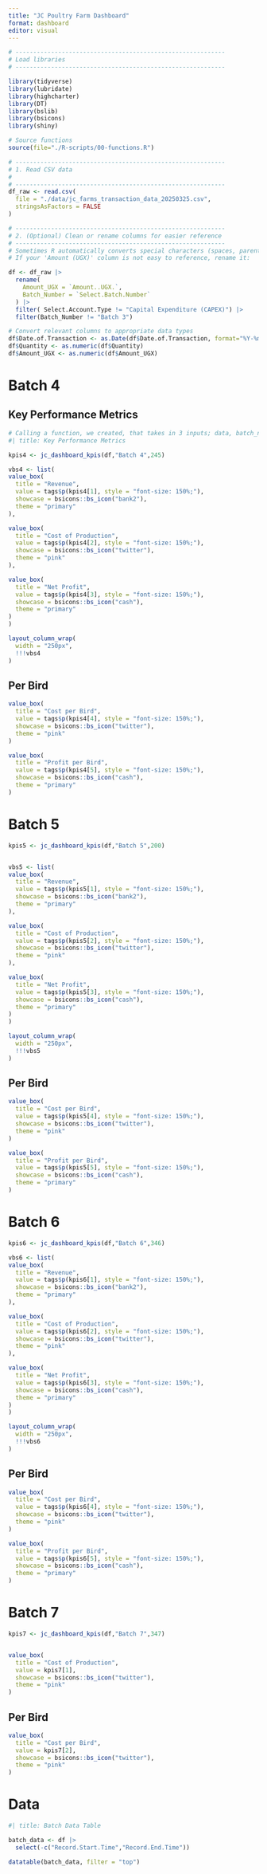 ```yaml
---
title: "JC Poultry Farm Dashboard"
format: dashboard
editor: visual
---
```


```r

# -----------------------------------------------------------
# Load libraries
# -----------------------------------------------------------

library(tidyverse)
library(lubridate)
library(highcharter)
library(DT)
library(bslib)
library(bsicons)
library(shiny)

# Source functions
source(file="./R-scripts/00-functions.R")

# -----------------------------------------------------------
# 1. Read CSV data
#    
# -----------------------------------------------------------
df_raw <- read.csv(
  file = "./data/jc_farms_transaction_data_20250325.csv",
  stringsAsFactors = FALSE
)

# -----------------------------------------------------------
# 2. (Optional) Clean or rename columns for easier reference
# -----------------------------------------------------------
# Sometimes R automatically converts special characters (spaces, parentheses).
# If your 'Amount (UGX)' column is not easy to reference, rename it:

df <- df_raw |> 
  rename(
    Amount_UGX = `Amount..UGX.`,
    Batch_Number = `Select.Batch.Number`
  ) |> 
  filter( Select.Account.Type != "Capital Expenditure (CAPEX)") |> 
  filter(Batch_Number != "Batch 3")

# Convert relevant columns to appropriate data types
df$Date.of.Transaction <- as.Date(df$Date.of.Transaction, format="%Y-%m-%d")
df$Quantity <- as.numeric(df$Quantity)
df$Amount_UGX <- as.numeric(df$Amount_UGX)

```

# Batch 4

## Key Performance Metrics

```r
# Calling a function, we created, that takes in 3 inputs; data, batch_num and num_birds to derive key metrics
#| title: Key Performance Metrics

kpis4 <- jc_dashboard_kpis(df,"Batch 4",245)

vbs4 <- list(
value_box(
  title = "Revenue",
  value = tags$p(kpis4[1], style = "font-size: 150%;"),
  showcase = bsicons::bs_icon("bank2"),
  theme = "primary"
),

value_box(
  title = "Cost of Production",
  value = tags$p(kpis4[2], style = "font-size: 150%;"),
  showcase = bsicons::bs_icon("twitter"),
  theme = "pink"
),

value_box(
  title = "Net Profit",
  value = tags$p(kpis4[3], style = "font-size: 150%;"),
  showcase = bsicons::bs_icon("cash"),
  theme = "primary"
)
)

layout_column_wrap(
  width = "250px",
  !!!vbs4
)


```

## Per  Bird

```r
value_box(
  title = "Cost per Bird",
  value = tags$p(kpis4[4], style = "font-size: 150%;"),
  showcase = bsicons::bs_icon("twitter"),
  theme = "pink"
)

value_box(
  title = "Profit per Bird",
  value = tags$p(kpis4[5], style = "font-size: 150%;"),
  showcase = bsicons::bs_icon("cash"),
  theme = "primary"
)
```

# Batch 5
```r
kpis5 <- jc_dashboard_kpis(df,"Batch 5",200)


vbs5 <- list(
value_box(
  title = "Revenue",
  value = tags$p(kpis5[1], style = "font-size: 150%;"),
  showcase = bsicons::bs_icon("bank2"),
  theme = "primary"
),

value_box(
  title = "Cost of Production",
  value = tags$p(kpis5[2], style = "font-size: 150%;"),
  showcase = bsicons::bs_icon("twitter"),
  theme = "pink"
),

value_box(
  title = "Net Profit",
  value = tags$p(kpis5[3], style = "font-size: 150%;"),
  showcase = bsicons::bs_icon("cash"),
  theme = "primary"
)
)

layout_column_wrap(
  width = "250px",
  !!!vbs5
)


```


## Per Bird
```r

value_box(
  title = "Cost per Bird",
  value = tags$p(kpis5[4], style = "font-size: 150%;"),
  showcase = bsicons::bs_icon("twitter"),
  theme = "pink"
)

value_box(
  title = "Profit per Bird",
  value = tags$p(kpis5[5], style = "font-size: 150%;"),
  showcase = bsicons::bs_icon("cash"),
  theme = "primary"
)

```


# Batch 6
```r
kpis6 <- jc_dashboard_kpis(df,"Batch 6",346)

vbs6 <- list(
value_box(
  title = "Revenue",
  value = tags$p(kpis6[1], style = "font-size: 150%;"),
  showcase = bsicons::bs_icon("bank2"),
  theme = "primary"
),

value_box(
  title = "Cost of Production",
  value = tags$p(kpis6[2], style = "font-size: 150%;"),
  showcase = bsicons::bs_icon("twitter"),
  theme = "pink"
),

value_box(
  title = "Net Profit",
  value = tags$p(kpis6[3], style = "font-size: 150%;"),
  showcase = bsicons::bs_icon("cash"),
  theme = "primary"
)
)

layout_column_wrap(
  width = "250px",
  !!!vbs6
)

```


## Per Bird
```r
value_box(
  title = "Cost per Bird",
  value = tags$p(kpis6[4], style = "font-size: 150%;"),
  showcase = bsicons::bs_icon("twitter"),
  theme = "pink"
)

value_box(
  title = "Profit per Bird",
  value = tags$p(kpis6[5], style = "font-size: 150%;"),
  showcase = bsicons::bs_icon("cash"),
  theme = "primary"
)

```


# Batch 7
```r
kpis7 <- jc_dashboard_kpis(df,"Batch 7",347)


value_box(
  title = "Cost of Production",
  value = kpis7[1],
  showcase = bsicons::bs_icon("twitter"),
  theme = "pink"
)
```


## Per Bird
```r
value_box(
  title = "Cost per Bird",
  value = kpis7[2],
  showcase = bsicons::bs_icon("twitter"),
  theme = "pink"
)

```



# Data

```r

#| title: Batch Data Table 

batch_data <- df |>
  select(-c("Record.Start.Time","Record.End.Time"))

datatable(batch_data, filter = "top")
```
